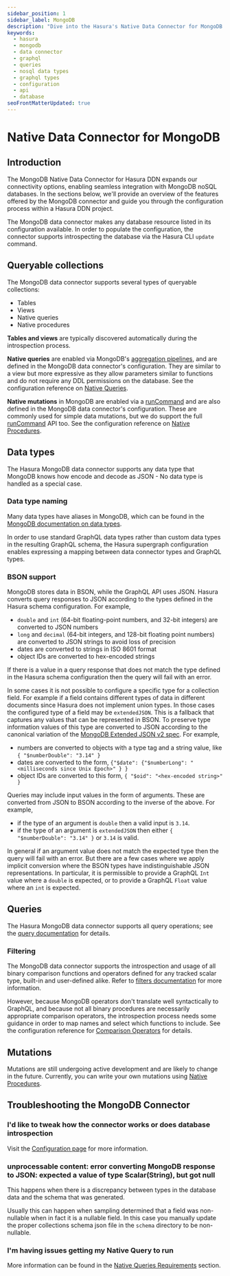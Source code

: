 ```yaml
---
sidebar_position: 1
sidebar_label: MongoDB
description: "Dive into the Hasura's Native Data Connector for MongoDB."
keywords:
  - hasura
  - mongodb
  - data connector
  - graphql
  - queries
  - nosql data types
  - graphql types
  - configuration
  - api
  - database
seoFrontMatterUpdated: true
---
```


# Native Data Connector for MongoDB

## Introduction

The MongoDB Native Data Connector for Hasura DDN expands our connectivity options, enabling seamless integration with
MongoDB noSQL databases. In the sections below, we'll provide an overview of the features offered by the MongoDB
connector and guide you through the configuration process within a Hasura DDN project.

The MongoDB data connector makes any database resource listed in its configuration available. In order to populate
the configuration, the connector supports introspecting the database via the Hasura CLI `update` command.

## Queryable collections

The MongoDB data connector supports several types of queryable collections:

- Tables
- Views
- Native queries
- Native procedures

**Tables and views** are typically discovered automatically during the introspection process.

**Native queries** are enabled via MongoDB's [aggregation pipelines][MongoDB: pipeline], and are defined in the
MongoDB data connector's configuration. They are similar to a view but more expressive as they allow parameters
similar to functions and do not require any DDL permissions on the database. See the configuration reference on
[Native Queries](/connectors/mongodb/config.mdx#updating-with-introspection).

**Native mutations** in MongoDB are enabled via a [runCommand][MongoDB: runCommand]  and are also defined in the
MongoDB data connector's configuration. These are commonly used for simple data mutations, but we do support the
full [runCommand][MongoDB: runCommand] API too. See the configuration reference on
[Native Procedures](/connectors/mongodb/config.mdx#updating-with-introspection).

## Data types

The Hasura MongoDB data connector supports any data type that MongoDB knows how encode and decode as JSON - No data
type is handled as a special case.

### Data type naming

Many data types have aliases in MongoDB, which can be found in the
[MongoDB documentation on data types][MongoDB: data types].

In order to use standard GraphQL data types rather than custom data types in the resulting GraphQL schema, the
Hasura supergraph configuration enables expressing a mapping between data connector types and GraphQL types.

### BSON support

MongoDB stores data in BSON, while the GraphQL API uses JSON. Hasura converts query responses to JSON according to the
types defined in the Hasura schema configuration. For example,

- `double` and `int` (64-bit floating-point numbers, and 32-bit integers) are converted to JSON numbers
- `long` and `decimal` (64-bit integers, and 128-bit floating point numbers) are converted to JSON strings to avoid loss
  of precision
- dates are converted to strings in ISO 8601 format
- object IDs are converted to hex-encoded strings

If there is a value in a query response that does not match the type defined in the Hasura schema configuration then the
query will fail with an error.

In some cases it is not possible to configure a specific type for a collection field. For example if a field contains
different types of data in different documents since Hasura does not implement union types. In those cases the
configured type of a field may be `extendedJSON`. This is a fallback that captures any values that can be represented in
BSON. To preserve type information values of this type are converted to JSON according to the canonical variation of the
[MongoDB Extended JSON v2 spec](https://www.mongodb.com/docs/manual/reference/mongodb-extended-json/). For example,

- numbers are converted to objects with a type tag and a string value, like `{ "$numberDouble": "3.14" }`
- dates are converted to the form, `{"$date": {"$numberLong": "<milliseconds since Unix Epoch>" } }`
- object IDs are converted to this form, `{ "$oid": "<hex-encoded string>" }`

Queries may include input values in the form of arguments. These are converted from JSON to BSON according to the
inverse of the above. For example,

- if the type of an argument is `double` then a valid input is `3.14`.
- if the type of an argument is `extendedJSON` then either `{ "$numberDouble": "3.14" }` or `3.14` is valid.

In general if an argument value does not match the expected type then the query will fail with an error. But there are a
few cases where we apply implicit conversion where the BSON types have indistinguishable JSON representations. In
particular, it is permissible to provide a GraphQL `Int` value where a `double` is expected, or to provide a GraphQL
`Float` value where an `int` is expected.

## Queries

The Hasura MongoDB data connector supports all query operations; see the
[query documentation](/graphql-api/queries/index.mdx) for details.

### Filtering

The MongoDB data connector supports the introspection and usage of all binary comparison functions and operators
defined for any tracked scalar type, built-in and user-defined alike. Refer to
[filters documentation](/graphql-api/queries/filters/index) for more information.

However, because MongoDB operators don't translate well syntactically to GraphQL, and because not all binary
procedures are necessarily appropriate comparison operators, the introspection process needs some guidance in order
to map names and select which functions to include. See the configuration reference for
[Comparison Operators](/connectors/mongodb/config.mdx) for details.

## Mutations

Mutations are still undergoing active development and are likely to change in the future. Currently, you can write your
own mutations using [Native Procedures](/connectors/mongodb/native-procedures).

## Troubleshooting the MongoDB Connector

### I'd like to tweak how the connector works or does database introspection

Visit the [Configuration page](/connectors/mongodb/config.mdx) for more information.

### unprocessable content: error converting MongoDB response to JSON: expected a value of type Scalar(String), but got null

This happens when there is a discrepancy between types in the database data and the schema that was generated.

Usually this can happen when sampling determined that a field was non-nullable when in fact it is a nullable field.
In this case you manually update the proper collections schema json file in the `schema` directory to be non-nullable.

### I'm having issues getting my Native Query to run

More information can be found in the [Native Queries Requirements](/connectors/mongodb/native-queries/index.mdx)
section.

[MongoDB: pipeline]: https://www.mongodb.com/docs/manual/core/aggregation-pipeline
[MongoDB: runCommand]: https://www.mongodb.com/docs/manual/reference/method/db.runCommand
[MongoDB: data types]: https://www.mongodb.com/docs/manual/reference/bson-types
